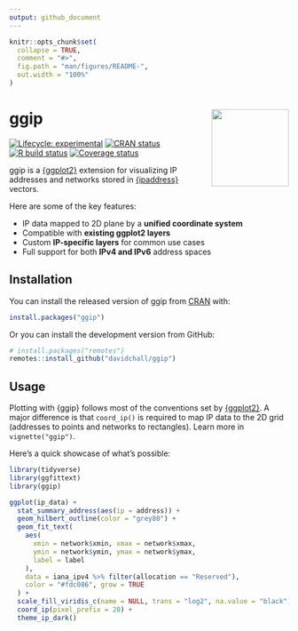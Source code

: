 ```yaml
---
output: github_document
---
```


<!-- README.md is generated from README.Rmd. Please edit that file -->

```r
knitr::opts_chunk$set(
  collapse = TRUE,
  comment = "#>",
  fig.path = "man/figures/README-",
  out.width = "100%"
)
```

# ggip <a href='https://davidchall.github.io/ggip/'><img src='man/figures/logo.png' align="right" height="139" /></a>

<!-- badges: start -->
[![Lifecycle: experimental](https://img.shields.io/badge/lifecycle-experimental-orange.svg)](https://lifecycle.r-lib.org/articles/stages.html)
[![CRAN status](https://www.r-pkg.org/badges/version/ggip)](https://CRAN.R-project.org/package=ggip)
[![R build status](https://github.com/davidchall/ggip/workflows/R-CMD-check/badge.svg)](https://github.com/davidchall/ggip/actions)
[![Coverage status](https://codecov.io/gh/davidchall/ggip/branch/master/graph/badge.svg)](https://app.codecov.io/gh/davidchall/ggip?branch=master)
<!-- badges: end -->


ggip is a [{ggplot2}](https://ggplot2.tidyverse.org) extension for visualizing IP addresses and networks stored in [{ipaddress}](https://davidchall.github.io/ipaddress/) vectors.

Here are some of the key features:

* IP data mapped to 2D plane by a **unified coordinate system**
* Compatible with **existing ggplot2 layers**
* Custom **IP-specific layers** for common use cases
* Full support for both **IPv4 and IPv6** address spaces


## Installation

You can install the released version of ggip from [CRAN](https://CRAN.R-project.org) with:

``` r
install.packages("ggip")
```

Or you can install the development version from GitHub:

``` r
# install.packages("remotes")
remotes::install_github("davidchall/ggip")
```


## Usage

Plotting with {ggip} follows most of the conventions set by [{ggplot2}](https://ggplot2.tidyverse.org).
A major difference is that `coord_ip()` is required to map IP data to the 2D grid (addresses to points and networks to rectangles).
Learn more in `vignette("ggip")`.

Here's a quick showcase of what's possible:

```r
library(tidyverse)
library(ggfittext)
library(ggip)

ggplot(ip_data) +
  stat_summary_address(aes(ip = address)) +
  geom_hilbert_outline(color = "grey80") +
  geom_fit_text(
    aes(
      xmin = network$xmin, xmax = network$xmax,
      ymin = network$ymin, ymax = network$ymax,
      label = label
    ),
    data = iana_ipv4 %>% filter(allocation == "Reserved"),
    color = "#fdc086", grow = TRUE
  ) +
  scale_fill_viridis_c(name = NULL, trans = "log2", na.value = "black") +
  coord_ip(pixel_prefix = 20) +
  theme_ip_dark()
```
